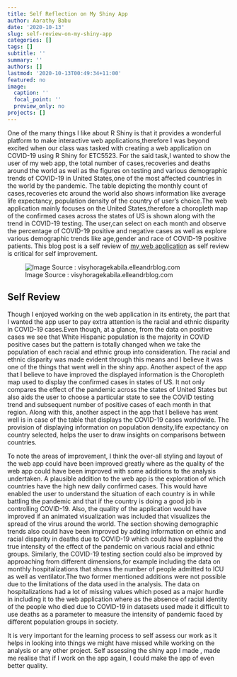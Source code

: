 ```yaml
---
title: Self Reflection on My Shiny App
author: Aarathy Babu
date: '2020-10-13'
slug: self-review-on-my-shiny-app
categories: []
tags: []
subtitle: ''
summary: ''
authors: []
lastmod: '2020-10-13T00:49:34+11:00'
featured: no
image:
  caption: ''
  focal_point: ''
  preview_only: no
projects: []
---
```


One of the many things I like about R Shiny is that it provides a wonderful platform to make interactive web applications,therefore I was beyond excited when our class was tasked with creating a web application on COVID-19 using R Shiny for ETC5523. For the said task,I wanted to show the user of my web app, the total number of cases,recoveries and deaths around the world as well as the figures on testing and various demographic trends of COVID-19 in  United States,one of the most affected countries in the world by the pandemic. The table depicting the monthly count of cases,recoveries etc around the world also shows information like average life expectancy, population density of the country of user's choice.The web application mainly focuses on the United States,therefore a choropleth map of the confirmed cases across the states of US is shown along with the trend in COVID-19 testing. The user,can select on each month and observe the percentage of COVID-19 positive and negative cases as well as explore various demographic trends like age,gender and race of COVID-19 positive patients. This blog post is a self review of [my web application](https://aarathybabu.shinyapps.io/covid/) as self review is critical for self improvement.

![Image Source : visyhoragekabila.elleandrblog.com](/post/2020-10-13-self-review-on-my-shiny-app.en_files/assess.jpg)


## Self Review


Though I enjoyed working on the web application in its entirety, the part that I wanted the app user to pay extra attention is the racial and ethnic disparity in COVID-19 cases.Even though, at a glance, from the data on positive cases we see that White Hispanic population is the majority in COVID positive cases but the pattern is totally changed when we take the population of each racial and ethnic group into consideration. The racial and ethnic disparity was made evident through this means and I believe it was one of the things that went well in the shiny app. Another aspect of the app that I believe to have improved the displayed information is the Choropleth map used to display the confirmed cases in states of US. It not only compares the effect of the pandemic across the states of United States but also aids the user to choose a particular state to see the COVID testing trend and subsequent number of positive cases of each month in that region. Along with this, another aspect in the app that I believe has went well is in case of the table that displays the COVID-19 cases worldwide. The provision of displaying information on population density,life expectancy on country selected, helps the user to draw insights on comparisons between countries.

To note the areas of improvement, I think the over-all styling and layout of the web app could have been improved greatly where as the quality of the web app could have been improved with some additions to the analysis undertaken. A plausible addition to the web app is the exploration of which countries have the high new daily confirmed cases. This would have enabled the user to understand the situation of each country is in while battling the pandemic and that if the country is doing a good job in controlling COVID-19. Also, the quality of the application would have improved if an animated visualization was included that visualizes the spread of the virus around the world. The section showing demographic trends also could have been improved by adding information on ethnic and racial disparity in deaths due to COVID-19 which could have explained the true intensity of the effect of the pandemic on various racial and ethnic groups. Similarly, the COVID-19 testing section could also be improved by approaching from different dimensions,for example including the data on monthly hospitalizations that shows the number of people admitted to ICU as well as ventilator.The two former mentioned additions were not possible due to the limitations of the data used in the analysis. The data on hospitalizations had a lot of missing values which posed as a major hurdle in including it to the web application where as the absence of racial identity of the people who died due to COVID-19 in datasets used made it difficult to use deaths as a parameter to measure the intensity of pandemic faced by different population groups in society.

It is very important for the learning process to self assess our work as it helps in looking into things we might have missed while working on the analysis or any other project. Self assessing the shiny app I made , made me realise that if I work on the app again, I could make the app of even better quality. 
